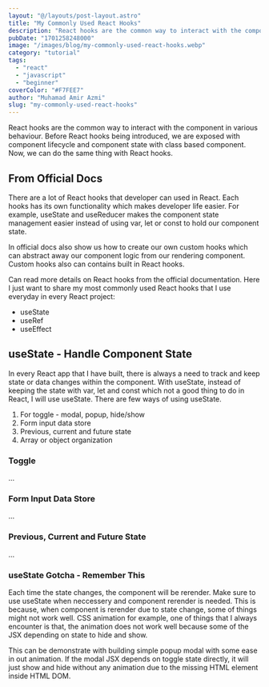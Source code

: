 ```yaml
---
layout: "@/layouts/post-layout.astro"
title: "My Commonly Used React Hooks"
description: "React hooks are the common way to interact with the component in various behaviour. Before React hooks being introduced, we are exposed with component lifecycle and component state with class based component. Now,  we can do the same thing with React hooks."
pubDate: "1701258248000"
image: "/images/blog/my-commonly-used-react-hooks.webp"
category: "tutorial"
tags: 
  - "react"
  - "javascript"
  - "beginner"
coverColor: "#F7FEE7"
author: "Muhamad Amir Azmi"
slug: "my-commonly-used-react-hooks"
---
```


React hooks are the common way to interact with the component in various behaviour. Before React hooks being introduced, we are exposed with component lifecycle and component state with class based component. Now,  we can do the same thing with React hooks.

## From Official Docs

There are a lot of React hooks that developer can used in React. Each hooks has its own functionality which makes developer life easier. For example, useState and useReducer makes the component state management easier instead of using var, let or const to hold our component state.

In official docs also show us how to create our own custom hooks which can abstract away our component logic from our rendering component. Custom hooks also can contains built in React hooks.

Can read more details on React hooks from the official documentation. Here I just want to share my most commonly used React hooks that I use everyday in every React project:

- useState
- useRef
- useEffect

## useState - Handle Component State

In every React app that I have built, there is always a need to track and keep state or data changes within the component. With useState, instead of keeping the state with var, let and const which not a good thing to do in React, I will use useState. There are few ways of using useState.

1. For toggle - modal, popup, hide/show
2. Form input data store
3. Previous, current and future state
4. Array or object organization

### Toggle

…

### Form Input Data Store

…

### Previous, Current and Future State

…

### useState Gotcha - Remember This

Each time the state changes, the component will be rerender. Make sure to use useState when neccessery and component rerender is needed. This is because, when component is rerender due to state change, some of things might not work well. CSS animation for example, one of things that I always encounter is that, the animation does not work well because some of the JSX depending on state to hide and show.

This can be demonstrate with building simple popup modal with some ease in out animation. If the modal JSX depends on toggle state directly, it will just show and hide without any animation due to the missing HTML element inside HTML DOM.